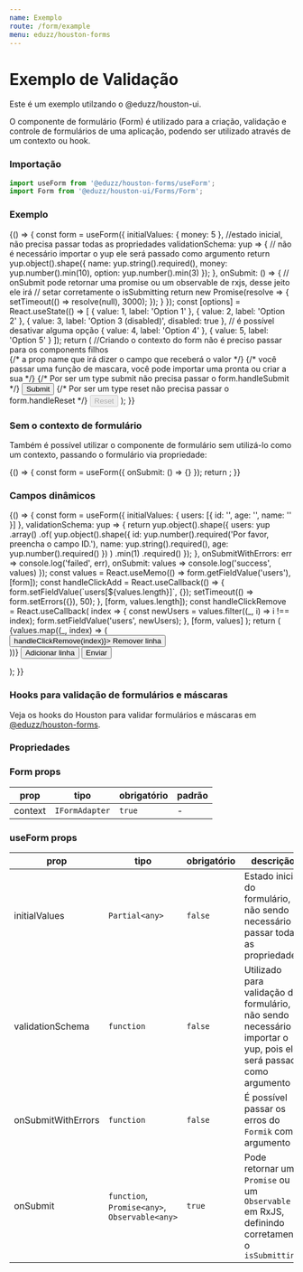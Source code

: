 ```yaml
---
name: Exemplo
route: /form/example
menu: eduzz/houston-forms
---
```





# Exemplo de Validação

Este é um exemplo utilzando o @eduzz/houston-ui.

O componente de formulário (Form) é utilizado para a criação, validação e controle de formulários de uma aplicação,
podendo ser utilizado através de um contexto ou hook.

### Importação

```js
import useForm from '@eduzz/houston-forms/useForm';
import Form from '@eduzz/houston-ui/Forms/Form';
```

### Exemplo

<Playground>
  {() => {
    const form = useForm({
      initialValues: { money: 5 }, //estado inicial, não precisa passar todas as propriedades
      validationSchema: yup => {
        // não é necessário importar o yup ele será passado como argumento
        return yup.object().shape({
          name: yup.string().required(),
          money: yup.number().min(10),
          option: yup.number().min(3)
        });
      },
      onSubmit: () => {
        // onSubmit pode retornar uma promise ou um observable de rxjs, desse jeito ele irá
        // setar corretamente o isSubmitting
        return new Promise(resolve => {
          setTimeout(() => resolve(null), 3000);
        });
      }
    });
    const [options] = React.useState(() => [
      { value: 1, label: 'Option 1' },
      { value: 2, label: 'Option 2' },
      { value: 3, label: 'Option 3 (disabled)', disabled: true }, // é possível desativar alguma opção
      { value: 4, label: 'Option 4' },
      { value: 5, label: 'Option 5' }
    ]);
    return (
      //Criando o contexto do form não é preciso passar para os components filhos
      <Form context={form}>
        {/* a prop name que irá dizer o campo que receberá o valor */}
        <TextField label='Name' name='name' />
        {/* você passar uma função de mascara, você pode importar uma pronta ou criar a sua */}
        <TextField label='Money' name='money' mask={moneyMask} />
        <SelectField label='Options' name='option' options={options} />
        {/* Por ser um type submit não precisa passar o form.handleSubmit */}
        <Button type='submit' loading={form.isSubmitting}>
          Submit
        </Button>
        {/* Por ser um type reset não precisa passar o form.handleReset */}
        <Button variant='text' type='reset' disabled={form.isSubmitting}>
          Reset
        </Button>
      </Form>
    );
  }}
</Playground>

### Sem o contexto de formulário

Também é possível utilizar o componente de formulário sem utilizá-lo como um contexto,
passando o formulário via propriedade:

<Playground>
  {() => {
    const form = useForm({
      onSubmit: () => {}
    });
    return <TextField label='Name' name='name' form={form} />;
  }}
</Playground>

### Campos dinâmicos

<Playground>
  {() => {
    const form = useForm({
      initialValues: {
        users: [{ id: '', age: '', name: '' }]
      },
      validationSchema: yup => {
        return yup.object().shape({
          users: yup
            .array()
            .of(
              yup.object().shape({
                id: yup.number().required('Por favor, preencha o campo ID.'),
                name: yup.string().required(),
                age: yup.number().required()
              })
            )
            .min(1)
            .required()
        });
      },
      onSubmitWithErrors: err => console.log('failed', err),
      onSubmit: values => console.log('success', values)
    });
    const values = React.useMemo(() => form.getFieldValue('users'), [form]);
    const handleClickAdd = React.useCallback(() => {
      form.setFieldValue(`users[${values.length}]`, {});
      setTimeout(() => form.setErrors({}), 50);
    }, [form, values.length]);
    const handleClickRemove = React.useCallback(
      index => {
        const newUsers = values.filter((_, i) => i !== index);
        form.setFieldValue('users', newUsers);
      },
      [form, values]
    );
    return (
      <Form context={form}>
        {values.map((_, index) => (
          <div style={{ borderBottom: '1px solid #ccc', paddingBottom: 10, marginBottom: 20 }} key={index}>
            <TextField name={`users.${index}.id`} label='ID' />
            <TextField name={`users.${index}.name`} label='Nome' />
            <TextField name={`users.${index}.age`} label='Idade' />
            <Button variant='text' onClick={() => handleClickRemove(index)}>
              Remover linha
            </Button>
          </div>
        ))}
        <Button variant='text' onClick={handleClickAdd}>
          Adicionar linha
        </Button>
        <Button type='submit'>Enviar</Button>
      </Form>
    );
  }}
</Playground>

### Hooks para validação de formulários e máscaras

Veja os hooks do Houston para validar formulários e máscaras em [@eduzz/houston-forms](https://github.com/eduzz/houston/tree/master/src/packages/forms).

### Propriedades

### Form props

| prop    | tipo           | obrigatório | padrão |
| ------- | -------------- | ----------- | ------ |
| context | `IFormAdapter` | `true`      | -      |

### useForm props

| prop               | tipo                                          | obrigatório | descrição                                                                                                         |
| ------------------ | --------------------------------------------- | ----------- | ----------------------------------------------------------------------------------------------------------------- |
| initialValues      | `Partial<any>`                                | `false`     | Estado inicial do formulário, não sendo necessário passar todas as propriedades                                   |
| validationSchema   | `function`                                    | `false`     | Utilizado para validação do formulário, não sendo necessário importar o yup, pois ele será passado como argumento |
| onSubmitWithErrors | `function`                                    | `false`     | É possível passar os erros do `Formik` como argumento                                                             |
| onSubmit           | `function`, `Promise<any>`, `Observable<any>` | `true`      | Pode retornar uma `Promise` ou um `Observable` em RxJS, definindo corretamente o `isSubmitting`                   |
